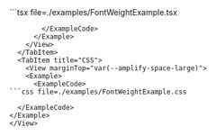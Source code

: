 
<Tabs>
  <TabItem title="Example usage">
    <View marginTop="var(--amplify-space-large)">
      <Example>
        <FontWeightExample  />
        <ExampleCode>
```tsx file=./examples/FontWeightExample.tsx

```
        </ExampleCode>
      </Example>
    </View>
  </TabItem>
  <TabItem title="CSS">
    <View marginTop="var(--amplify-space-large)">
    <Example>
      <ExampleCode>
```css file=./examples/FontWeightExample.css

```
      </ExampleCode>
    </Example>
    </View>
  </TabItem>
</Tabs>
